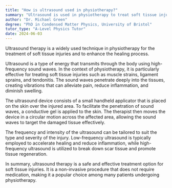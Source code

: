 ```yaml
---
title: "How is ultrasound used in physiotherapy?"
summary: "Ultrasound is used in physiotherapy to treat soft tissue injuries and promote healing."
author: "Dr. Michael Green"
degree: "PhD in Condensed Matter Physics, University of Bristol"
tutor_type: "A-Level Physics Tutor"
date: 2024-06-03
---
```


Ultrasound therapy is a widely used technique in physiotherapy for the treatment of soft tissue injuries and to enhance the healing process.

Ultrasound is a type of energy that transmits through the body using high-frequency sound waves. In the context of physiotherapy, it is particularly effective for treating soft tissue injuries such as muscle strains, ligament sprains, and tendonitis. The sound waves penetrate deeply into the tissues, creating vibrations that can alleviate pain, reduce inflammation, and diminish swelling.

The ultrasound device consists of a small handheld applicator that is placed on the skin over the injured area. To facilitate the penetration of sound waves, a conductive gel is applied to the skin. The therapist then moves the device in a circular motion across the affected area, allowing the sound waves to target the damaged tissue effectively.

The frequency and intensity of the ultrasound can be tailored to suit the type and severity of the injury. Low-frequency ultrasound is typically employed to accelerate healing and reduce inflammation, while high-frequency ultrasound is utilized to break down scar tissue and promote tissue regeneration.

In summary, ultrasound therapy is a safe and effective treatment option for soft tissue injuries. It is a non-invasive procedure that does not require medication, making it a popular choice among many patients undergoing physiotherapy.
    